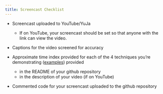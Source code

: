 ```yaml
---
title: Screencast Checklist
---
```



- Screencast uploaded to YouTube/YuJa
    - If on YouTube, your screencast should be set so that anyone with the link can view the video.

- Captions for the video screened for accuracy

- Approximate time index provided for each of the 4 techniques you're demonstrating ([examples](https://www.rscreencasts.com/)) provided 
    - in the README of your github repository 
    - in the description of your video (if on YouTube)

- Commented code for your screencast uploaded to the github repository
